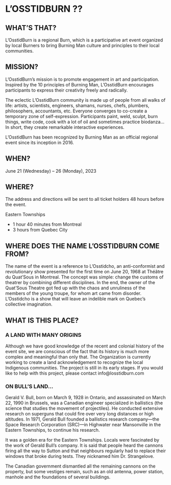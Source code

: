 # L’OSSTIDBURN ?? {-}

<h2><span>WHAT’S THAT?</span></h2> 

L'OsstidBurn is a regional Burn, which is a participative art event organized by local Burners to bring Burning Man culture and principles to their local communities.

<h2><span>MISSION?</span></h2>

L’OsstidBurn’s mission is to promote engagement in art and participation. Inspired by the 10 principles of Burning Man, L’OsstidBurn encourages participants to express their creativity freely and radically.

The eclectic L’OsstidBurn community is made up of people from all walks of life: artists, scientists, engineers, shamans, nurses, chefs, plumbers, philosophers, accountants, etc. Everyone converges to co-create a temporary zone  of self-expression. Participants paint, weld, sculpt, burn things, write code, cook with a lot of oil and sometimes practice biodanza... In short, they create remarkable interactive experiences.


L’OsstidBurn has been recognized by Burning Man as an official regional event since its inception in 2016.


<h2><span>WHEN?</span></h2>


June 21 (Wednesday) – 26 (Monday), 2023


<h2><span>WHERE? </span></h2>

The address and directions will be sent to all ticket holders 48 hours before the event.

Eastern Townships

* 1 hour 40 minutes from Montreal
* 3 hours from Quebec City

<h2><span>WHERE DOES THE NAME L’OSSTIDBURN COME FROM?</span></h2> 

The name of the event is a reference to L’Osstidcho, an anti-conformist and revolutionary show presented for the first time on June 20, 1968 at Théâtre du Quat’Sous in Montreal.  The concept was simple: change the customs of theatrer by  combining different disciplines. In the end, the owner of the Quat’Sous Theatre got fed up with the chaos and unruliness of the members of the young troupe, for whom art came from disorder. L’Osstidcho is a show that will leave an indelible mark on Quebec’s collective imagination.

<h2><span>WHAT IS THIS PLACE?</span></h2>

<h3><span>A LAND WITH MANY ORIGINS</span></h3> 

Although we have good knowledge of the recent and colonial history of the event site, we are conscious of the fact that its history is much more complex and meaningful than only that. The Organization is currently working to create a land acknowledgement to recognize the local Indigenous communities. The project is still in its early stages. If you would like to help with this project, please contact info@losstidburn.com

<h3><span>ON BULL’S LAND…</span></h3> 


Gerald V. Bull, born on March 9, 1928 in Ontario, and assassinated on March 22, 1990 in Brussels, was a Canadian engineer specialized in ballistics (the science that studies the movement of projectiles). He conducted extensive research on superguns that could fire over very long distances or high altitudes. In 1971, Gerald Bull founded a ballistics research company—the Space Research Corporation (SRC)—in Highwater near Mansonville in the Eastern Townships, to continue his research. 

It was a golden era for the Eastern Townships. Locals were fascinated by the work of Gerald Bull’s company. It is said that people heard the cannons firing all the way to Sutton and that neighbours regularly had to replace their windows that broke during tests. They nicknamed him Dr. Strangelove.

The Canadian government dismantled all the remaining cannons on the property, but some vestiges remain, such as an old antenna, power station, manhole and the foundations of several buildings.

